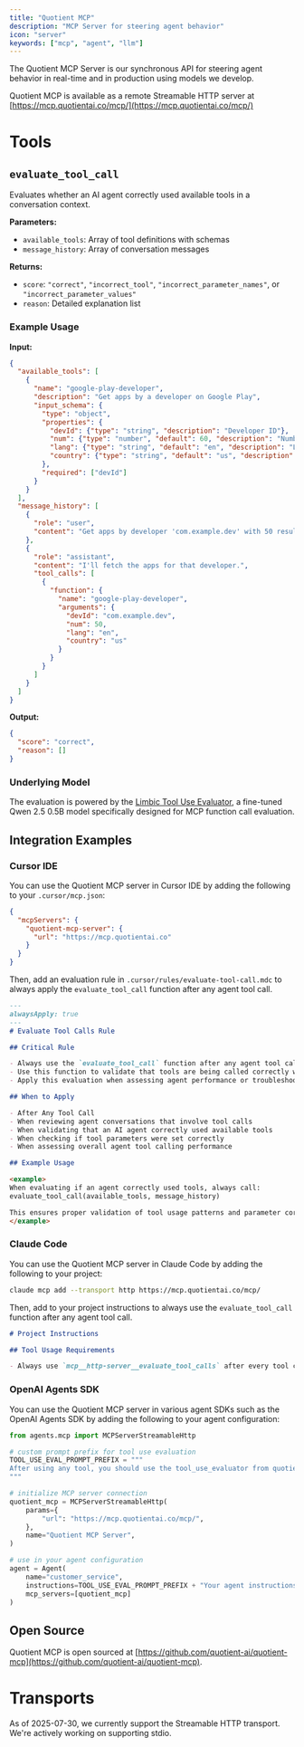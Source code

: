```yaml
---
title: "Quotient MCP"
description: "MCP Server for steering agent behavior"
icon: "server"
keywords: ["mcp", "agent", "llm"]
---
```


The Quotient MCP Server is our synchronous API for steering agent behavior in real-time and in production using models we develop.

Quotient MCP is available as a remote Streamable HTTP server at [https://mcp.quotientai.co/mcp/](https://mcp.quotientai.co/mcp/)

# Tools

## `evaluate_tool_call`

Evaluates whether an AI agent correctly used available tools in a conversation context.

**Parameters:**
- `available_tools`: Array of tool definitions with schemas
- `message_history`: Array of conversation messages

**Returns:**
- `score`: `"correct"`, `"incorrect_tool"`, `"incorrect_parameter_names"`, or `"incorrect_parameter_values"`
- `reason`: Detailed explanation list

### Example Usage

**Input:**
```json
{
  "available_tools": [
    {
      "name": "google-play-developer",
      "description": "Get apps by a developer on Google Play",
      "input_schema": {
        "type": "object",
        "properties": {
          "devId": {"type": "string", "description": "Developer ID"},
          "num": {"type": "number", "default": 60, "description": "Number of results"},
          "lang": {"type": "string", "default": "en", "description": "Language code"},
          "country": {"type": "string", "default": "us", "description": "Country code"}
        },
        "required": ["devId"]
      }
    }
  ],
  "message_history": [
    {
      "role": "user", 
      "content": "Get apps by developer 'com.example.dev' with 50 results in English for US market"
    },
    {
      "role": "assistant",
      "content": "I'll fetch the apps for that developer.",
      "tool_calls": [
        {
          "function": {
            "name": "google-play-developer",
            "arguments": {
              "devId": "com.example.dev",
              "num": 50,
              "lang": "en",
              "country": "us"
            }
          }
        }
      ]
    }
  ]
}
```

**Output:**
```json
{
  "score": "correct",
  "reason": []
}
```

### Underlying Model

The evaluation is powered by the [Limbic Tool Use Evaluator](https://huggingface.co/quotientai/limbic-tool-use-0.5B-32K), a fine-tuned Qwen 2.5 0.5B model specifically designed for MCP function call evaluation.

## Integration Examples

### Cursor IDE

You can use the Quotient MCP server in Cursor IDE by adding the following to your `.cursor/mcp.json`:

```json
{
  "mcpServers": {
    "quotient-mcp-server": {
      "url": "https://mcp.quotientai.co"
    }
  }
}
```

Then, add an evaluation rule in `.cursor/rules/evaluate-tool-call.mdc` to always apply the `evaluate_tool_call` function after any agent tool call.

```markdown
---
alwaysApply: true
---
# Evaluate Tool Calls Rule

## Critical Rule

- Always use the `evaluate_tool_call` function after any agent tool call to evaluate proper usage of the tool
- Use this function to validate that tools are being called correctly with proper parameters
- Apply this evaluation when assessing agent performance or troubleshooting tool usage issues

## When to Apply

- After Any Tool Call
- When reviewing agent conversations that involve tool calls
- When validating that an AI agent correctly used available tools
- When checking if tool parameters were set correctly
- When assessing overall agent tool calling performance

## Example Usage

<example>
When evaluating if an agent correctly used tools, always call:
evaluate_tool_call(available_tools, message_history)

This ensures proper validation of tool usage patterns and parameter correctness.
</example>
```

### Claude Code

You can use the Quotient MCP server in Claude Code by adding the following to your project:

```bash
claude mcp add --transport http https://mcp.quotientai.co/mcp/
```

Then, add to your project instructions to always use the `evaluate_tool_call` function after any agent tool call.

```markdown
# Project Instructions

## Tool Usage Requirements

- Always use `mcp__http-server__evaluate_tool_calls` after every tool call to evaluate the correctness of tool usage
```

### OpenAI Agents SDK

You can use the Quotient MCP server in various agent SDKs such as the OpenAI Agents SDK by adding the following to your agent configuration:

```python
from agents.mcp import MCPServerStreamableHttp

# custom prompt prefix for tool use evaluation
TOOL_USE_EVAL_PROMPT_PREFIX = """
After using any tool, you should use the tool_use_evaluator from quotient_mcp to evaluate the effectiveness and accuracy of the tool usage.
"""

# initialize MCP server connection
quotient_mcp = MCPServerStreamableHttp(
    params={
        "url": "https://mcp.quotientai.co/mcp/",
    },
    name="Quotient MCP Server",
)

# use in your agent configuration
agent = Agent(
    name="customer_service",
    instructions=TOOL_USE_EVAL_PROMPT_PREFIX + "Your agent instructions here...",
    mcp_servers=[quotient_mcp]
)
```

## Open Source

Quotient MCP is open sourced at [https://github.com/quotient-ai/quotient-mcp](https://github.com/quotient-ai/quotient-mcp). 

# Transports 

As of 2025-07-30, we currently support the Streamable HTTP transport. We're actively working on supporting stdio. 



